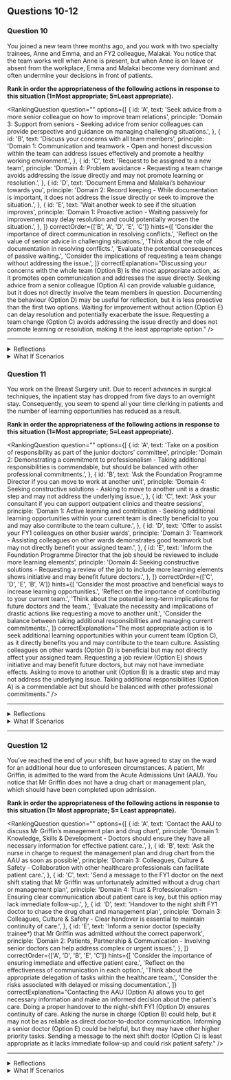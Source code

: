 ## Questions 10-12


### Question 10

You joined a new team three months ago, and you work with two specialty trainees, Anne and Emma, and an FY2 colleague, Malakai. You notice that the team works well when Anne is present, but when Anne is on leave or absent from the workplace, Emma and Malakai become very dominant and often undermine your decisions in front of patients.

**Rank in order the appropriateness of the following actions in response to this situation (1=Most appropriate; 5=Least appropriate).**

<RankingQuestion
  question=""
  options={[
    {
      id: 'A',
      text: 'Seek advice from a more senior colleague on how to improve team relations',
      principle: 'Domain 3: Support from seniors - Seeking advice from senior colleagues can provide perspective and guidance on managing challenging situations.',
    },
    {
      id: 'B',
      text: 'Discuss your concerns with all team members',
      principle: 'Domain 1: Communication and teamwork - Open and honest discussion within the team can address issues effectively and promote a healthy working environment.',
    },
    {
      id: 'C',
      text: 'Request to be assigned to a new team',
      principle: 'Domain 4: Problem avoidance - Requesting a team change avoids addressing the issue directly and may not promote learning or resolution.',
    },
    {
      id: 'D',
      text: 'Document Emma and Malakai’s behaviour towards you',
      principle: 'Domain 2: Record keeping - While documentation is important, it does not address the issue directly or seek to improve the situation.',
    },
    {
      id: 'E',
      text: 'Wait another week to see if the situation improves',
      principle: 'Domain 1: Proactive action - Waiting passively for improvement may delay resolution and could potentially worsen the situation.',
    },
  ]}
  correctOrder={['B', 'A', 'D', 'E', 'C']}
  hints={[
    'Consider the importance of direct communication in resolving conflicts.',
    'Reflect on the value of senior advice in challenging situations.',
    'Think about the role of documentation in resolving conflicts.',
    'Evaluate the potential consequences of passive waiting.',
    'Consider the implications of requesting a team change without addressing the issue.',
  ]}
  correctExplanation="Discussing your concerns with the whole team (Option B) is the most appropriate action, as it promotes open communication and addresses the issue directly. Seeking advice from a senior colleague (Option A) can provide valuable guidance, but it does not directly involve the team members in question. Documenting the behaviour (Option D) may be useful for reflection, but it is less proactive than the first two options. Waiting for improvement without action (Option E) can delay resolution and potentially exacerbate the issue. Requesting a team change (Option C) avoids addressing the issue directly and does not promote learning or resolution, making it the least appropriate option."
/>

---

<details>
<summary>Reflections</summary>

**If you ranked Option A higher**

Consider the importance of direct communication in addressing conflicts. While seeking senior advice is valuable, it's also essential to involve the team members in question.

**If you ranked Option D higher**

Think about the role of documentation in resolving conflicts. Although it's crucial, it's also essential to take proactive steps to address the issue.

**If you ranked Option E higher**

Reflect on the potential consequences of passive waiting. Delayed resolution can lead to worsening of the situation.

**If you ranked Option C higher**

Consider the implications of requesting a team change without addressing the issue. It's crucial to take responsibility and attempt to resolve conflicts directly.

</details>

<details>
<summary>What If Scenarios</summary>

**What if your team members do not respond positively to your discussion?**

You might need to involve a senior colleague or seek advice from HR. Remember, it's essential to maintain professionalism and focus on the common goal of patient care.

**What if the behaviour of Emma and Malakai continues despite your efforts?**

In such a case, documenting the instances and escalating the issue might become necessary. It's important to ensure a safe and respectful working environment for all team members.

**What if Anne returns and the team dynamics improve?**

This might be a good opportunity to discuss the issue with Anne and seek her perspective. Continual improvement of team dynamics is essential for effective patient care.

</details>

### Question 11

You work on the Breast Surgery unit. Due to recent advances in surgical techniques, the inpatient stay has dropped from five days to an overnight stay. Consequently, you seem to spend all your time clerking in patients and the number of learning opportunities has reduced as a result.

**Rank in order the appropriateness of the following actions in response to this situation (1=Most appropriate; 5=Least appropriate).**

<RankingQuestion
  question=""
  options={[
    {
      id: 'A',
      text: 'Take on a position of responsibility as part of the junior doctors’ committee',
      principle: 'Domain 2: Demonstrating a commitment to professionalism - Taking additional responsibilities is commendable, but should be balanced with other professional commitments.',
    },
    {
      id: 'B',
      text: 'Ask the Foundation Programme Director if you can move to work at another unit',
      principle: 'Domain 4: Seeking constructive solutions - Asking to move to another unit is a drastic step and may not address the underlying issue.',
    },
    {
      id: 'C',
      text: 'Ask your consultant if you can support outpatient clinics and theatre sessions',
      principle: 'Domain 1: Active learning and contribution - Seeking additional learning opportunities within your current team is directly beneficial to you and may also contribute to the team culture.',
    },
    {
      id: 'D',
      text: 'Offer to assist your FY1 colleagues on other busier wards',
      principle: 'Domain 3: Teamwork - Assisting colleagues on other wards demonstrates good teamwork but may not directly benefit your assigned team.',
    },
    {
      id: 'E',
      text: 'Inform the Foundation Programme Director that the job should be reviewed to include more learning elements',
      principle: 'Domain 4: Seeking constructive solutions - Requesting a review of the job to include more learning elements shows initiative and may benefit future doctors.',
    },
  ]}
  correctOrder={['C', 'D', 'E', 'B', 'A']}
  hints={[
    'Consider the most proactive and beneficial ways to increase learning opportunities.',
    'Reflect on the importance of contributing to your current team.',
    'Think about the potential long-term implications for future doctors and the team.',
    'Evaluate the necessity and implications of drastic actions like requesting a move to another unit.',
    'Consider the balance between taking additional responsibilities and managing current commitments.',
  ]}
  correctExplanation="The most appropriate action is to seek additional learning opportunities within your current team (Option C), as it directly benefits you and may contribute to the team culture. Assisting colleagues on other wards (Option D) is beneficial but may not directly affect your assigned team. Requesting a job review (Option E) shows initiative and may benefit future doctors, but may not have immediate effects. Asking to move to another unit (Option B) is a drastic step and may not address the underlying issue. Taking additional responsibilities (Option A) is a commendable act but should be balanced with other professional commitments."
/>

---

<details>
<summary>Reflections</summary>

**If you ranked Option A higher**

Reflect on the importance of balancing additional responsibilities with current commitments. How would taking on a position in the junior doctors' committee affect your time and ability to fulfill your responsibilities in the Breast Surgery unit?

**If you ranked Option B higher**

Consider the implications of a drastic action like requesting a move to another unit. Could there be other ways to address the lack of learning opportunities within your current team?

**If you ranked Option D higher than C**

While assisting colleagues on other wards is a demonstration of good teamwork, how might it directly benefit your assigned team? Reflect on the importance of contributing to your current team and seeking learning opportunities within it.

</details>

<details>
<summary>What If Scenarios</summary>

**What if your consultant does not allow you to support outpatient clinics and theatre sessions?**

Consider other ways to increase your learning opportunities within the team, such as participating in team discussions, studying recent advances in Breast Surgery, or requesting a job review to include more learning elements.

**What if your FY1 colleagues on other wards do not need assistance?**

Reflect on the importance of seeking learning opportunities within your current team. Could you request to support outpatient clinics or theatre sessions? Could the job be reviewed to include more learning elements?

**What if the Foundation Programme Director agrees to review the job but the changes will take time to implement?**

Consider ways to increase your learning opportunities in the meantime, such as supporting outpatient clinics and theatre sessions, assisting colleagues on other wards, or taking on additional responsibilities if they do not interfere with your current commitments.

</details>

---

### Question 12

You've reached the end of your shift, but have agreed to stay on the ward for an additional hour due to unforeseen circumstances. A patient, Mr Griffin, is admitted to the ward from the Acute Admissions Unit (AAU). You notice that Mr Griffin does not have a drug chart or management plan, which should have been completed upon admission.

**Rank in order the appropriateness of the following actions in response to this situation (1= Most appropriate; 5= Least appropriate).**

<RankingQuestion
  question=""
  options={[
    {
      id: 'A',
      text: 'Contact the AAU to discuss Mr Griffin’s management plan and drug chart',
      principle: 'Domain 1: Knowledge, Skills & Development - Doctors should ensure they have all necessary information for effective patient care.',
    },
    {
      id: 'B',
      text: 'Ask the nurse in charge to request the management plan and drug chart from the AAU as soon as possible',
      principle: 'Domain 3: Colleagues, Culture & Safety - Collaboration with other healthcare professionals can facilitate patient care.',
    },
    {
      id: 'C',
      text: 'Send a message to the FY1 doctor on the next shift stating that Mr Griffin was unfortunately admitted without a drug chart or management plan',
      principle: 'Domain 4: Trust & Professionalism - Ensuring clear communication about patient care is key, but this option may lack immediate follow-up.',
    },
    {
      id: 'D',
      text: 'Handover to the night shift FY1 doctor to chase the drug chart and management plan',
      principle: 'Domain 3: Colleagues, Culture & Safety - Clear handover is essential to maintain continuity of care.',
    },
    {
      id: 'E',
      text: 'Inform a senior doctor (specialty trainee*) that Mr Griffin was admitted without the correct paperwork',
      principle: 'Domain 2: Patients, Partnership & Communication - Involving senior doctors can help address complex or urgent issues.',
    },
  ]}
  correctOrder={['A', 'D', 'B', 'E', 'C']}
  hints={[
    'Consider the importance of ensuring immediate and effective patient care.',
    'Reflect on the effectiveness of communication in each option.',
    'Think about the appropriate delegation of tasks within the healthcare team.',
    'Consider the risks associated with delayed or missing documentation.',
  ]}
  correctExplanation="Contacting the AAU (Option A) allows you to get necessary information and make an informed decision about the patient's care. Doing a proper handover to the night-shift FY1 (Option D) ensures continuity of care. Asking the nurse in charge (Option B) could help, but it may not be as reliable as direct doctor-to-doctor communication. Informing a senior doctor (Option E) could be helpful, but they may have other higher priority tasks. Sending a message to the next shift doctor (Option C) is least appropriate as it lacks immediate follow-up and could risk patient safety."
/>

---

<details>
<summary>Reflections</summary>

**If you ranked Option B higher**

Reflect on the importance of direct doctor-to-doctor communication to ensure patient safety. Why did you think delegating this to the nurse was more appropriate?

**If you ranked Option C higher**

Why did you think sending a message without immediate follow-up was appropriate? Consider the potential risks to patient safety with this approach.

**If you ranked Option E higher**

Consider why you felt involving a senior doctor was necessary in this situation. Could the issue have been resolved at your level, or through direct communication with the AAU?

</details>

<details>
<summary>What If Scenarios</summary>

**What if you are unable to reach the AAU?**

Consider other ways to get the needed information, such as discussing with the nurse in charge or handing over to the night shift doctor.

**What if the night shift doctor is busy with another urgent case when you try to handover?**

Prioritise patient safety. You may need to wait for an appropriate moment or involve a senior doctor if necessary.

**What if there are multiple patients admitted without the correct paperwork?**

This may indicate a systemic issue that needs to be addressed. Consider discussing the situation with a senior doctor or ward management.

</details>